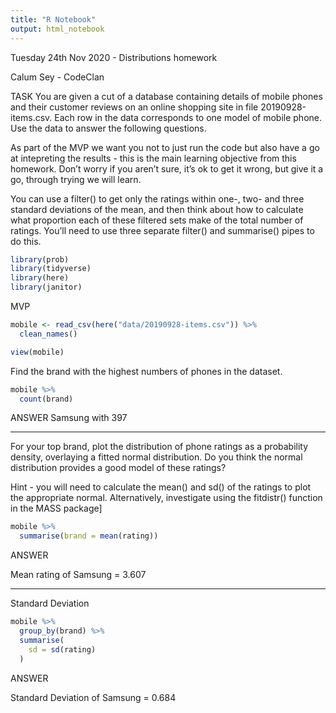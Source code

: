 ```yaml
---
title: "R Notebook"
output: html_notebook
---
```


Tuesday 24th Nov 2020 - Distributions homework

Calum Sey - CodeClan

TASK
You are given a cut of a database containing details of mobile phones and their customer reviews on an online shopping site in file 20190928-items.csv. Each row in the data corresponds to one model of mobile phone. Use the data to answer the following questions.

As part of the MVP we want you not to just run the code but also have a go at intepreting the results - this is the main learning objective from this homework. Don’t worry if you aren’t sure, it’s ok to get it wrong, but give it a go, through trying we will learn.

You can use a filter() to get only the ratings within one-, two- and three standard deviations of the mean, and then think about how to calculate what proportion each of these filtered sets make of the total number of ratings. You’ll need to use three separate filter() and summarise() pipes to do this.

```r
library(prob)
library(tidyverse)
library(here)
library(janitor)
```

MVP

```r
mobile <- read_csv(here("data/20190928-items.csv")) %>% 
  clean_names()
```

```r
view(mobile)
```

Find the brand with the highest numbers of phones in the dataset.

```r
mobile %>% 
  count(brand)
```
ANSWER
Samsung with 397

-----------

For your top brand, plot the distribution of phone ratings as a probability density, overlaying a fitted normal distribution. Do you think the normal distribution provides a good model of these ratings?

Hint - you will need to calculate the mean() and sd() of the ratings to plot the appropriate normal. Alternatively, investigate using the fitdistr() function in the MASS package]

```r
mobile %>% 
  summarise(brand = mean(rating))
```
ANSWER

Mean rating of Samsung = 3.607

-----------

Standard Deviation

```r
mobile %>%
  group_by(brand) %>%
  summarise(
    sd = sd(rating)
  )
```

ANSWER

Standard Deviation of Samsung = 0.684





